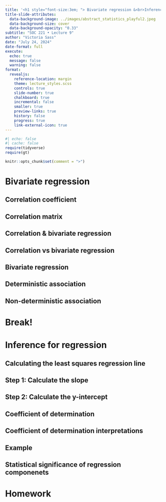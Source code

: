 ```yaml
---
title: '<h1 style="font-size:3em; "> Bivariate regression &<br>Inference for regression </h1>'
title-slide-attributes:
  data-background-image: ../images/abstract_statistics_playful2.jpeg
  data-background-size: cover
  data-background-opacity: "0.33"
subtitle: "SOC 221 • Lecture 9"
author: "Victoria Sass"
date: "July 24, 2024"
date-format: full
execute: 
  echo: true
  message: false
  warning: false
format: 
  revealjs:
    reference-location: margin
    theme: lecture_styles.scss
    controls: true
    slide-number: true
    chalkboard: true
    incremental: false 
    smaller: true
    preview-links: true
    history: false
    progress: true
    link-external-icon: true 
---
```


```r
#| echo: false
#| cache: false
require(tidyverse)
require(gt)

knitr::opts_chunk$set(comment = ">")
```

# Bivariate regression {.section-title background-color="#c5b4e3"}

## Correlation coefficient

## Correlation matrix

## Correlation & bivariate regression

## Correlation vs bivariate regression

## Bivariate regression

## Deterministic association

## Non-deterministic association

# Break! {.section-title background-color="#2ad2c9"}

# Inference for regression {.section-title background-color="#c5b4e3"}

## Calculating the least squares regression line

## Step 1: Calculate the slope

## Step 2: Calculate the y-intercept

## Coefficient of determination

## Coefficient of determination interpretations

## Example

## Statistical significance of regression componenets

# Homework{.section-title background-color="#e8e3d3"}

## {data-menu-title="Homework 9" background-iframe="https://vsass.github.io/SOC221/homework/homework9.html" background-interactive=TRUE}